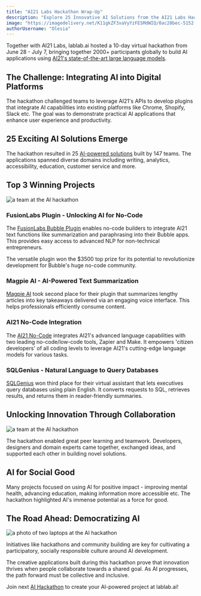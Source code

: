 ```yaml
---
title: "AI21 Labs Hackathon Wrap-Up"
description: "Explore 25 Innovative AI Solutions from the AI21 Labs Hackathon – From AI-Powered Text Summarization to No-Code Integration, witness the future of AI applications."
image: "https://imagedelivery.net/K11gkZF3xaVyYzFESMdWIQ/0ac28bec-5152-44bc-4a8a-8787bacacf00/full"
authorUsername: "Olesia"
---
```


Together with AI21 Labs, lablab.ai hosted a 10-day virtual hackathon from June 28 - July 7, bringing together 2000+ participants globally to build AI applications using [AI21's state-of-the-art large language models](https://lablab.ai/tech/ai21-labs).

## **The Challenge: Integrating AI into Digital Platforms**

The hackathon challenged teams to leverage AI21's APIs to develop plugins that integrate AI capabilities into existing platforms like Chrome, Shopify, Slack etc. The goal was to demonstrate practical AI applications that enhance user experience and productivity.

## **25 Exciting AI Solutions Emerge**

The hackathon resulted in 25 [AI-powered solutions](https://lablab.ai/apps/tech/ai21-labs) built by 147 teams. The applications spanned diverse domains including writing, analytics, accessibility, education, customer service and more.

## **Top 3 Winning Projects**

<Img src="https://imagedelivery.net/K11gkZF3xaVyYzFESMdWIQ/eba4979a-b634-45c2-26cb-ce2e6033b000/full" alt="a team at the AI hackathon" />

### **FusionLabs Plugin - Unlocking AI for No-Code**

The [FusionLabs Bubble Plugin](https://lablab.ai/event/plug-into-ai-with-ai21/ai21-fusionlabs/ai21-fusionlabs-plugin-for-bubble) enables no-code builders to integrate AI21 text functions like summarization and paraphrasing into their Bubble apps. This provides easy access to advanced NLP for non-technical entrepreneurs.

The versatile plugin won the $3500 top prize for its potential to revolutionize development for Bubble's huge no-code community.

### **Magpie AI - AI-Powered Text Summarization**

[Magpie AI](https://lablab.ai/event/plug-into-ai-with-ai21/magpie-ai/magpie-ai) took second place for their plugin that summarizes lengthy articles into key takeaways delivered via an engaging voice interface. This helps professionals efficiently consume content.

### AI21 No-Code Integration

The [AI21 No-Code](https://lablab.ai/event/plug-into-ai-with-ai21/state-change-labs/ai21-no-code) integrates AI21's advanced language capabilities with two leading no-code/low-code tools, Zapier and Make. It empowers 'citizen developers' of all coding levels to leverage AI21's cutting-edge language models for various tasks. 

### **SQLGenius - Natural Language to Query Databases**

[SQLGenius](https://lablab.ai/event/plug-into-ai-with-ai21/sqlgenius/sqlgenius-smart-virtual-assistant) won third place for their virtual assistant that lets executives query databases using plain English. It converts requests to SQL, retrieves results, and returns them in reader-friendly summaries.

## **Unlocking Innovation Through Collaboration**

<Img src="https://imagedelivery.net/K11gkZF3xaVyYzFESMdWIQ/83e9605f-91ad-4c43-e6c9-f3431fd00600/full" alt="a team at the AI hackathon" />

The hackathon enabled great peer learning and teamwork. Developers, designers and domain experts came together, exchanged ideas, and supported each other in building novel solutions.

## **AI for Social Good**

Many projects focused on using AI for positive impact - improving mental health, advancing education, making information more accessible etc. The hackathon highlighted AI's immense potential as a force for good.

## **The Road Ahead: Democratizing AI**

<Img src="https://imagedelivery.net/K11gkZF3xaVyYzFESMdWIQ/63df7a6f-b917-4c47-624f-3636fe6fc200/full" alt="a photo of two laptops at the AI hackathon" />

Initiatives like hackathons and community building are key for cultivating a participatory, socially responsible culture around AI development.

The creative applications built during this hackathon prove that innovation thrives when people collaborate towards a shared goal. As AI progresses, the path forward must be collective and inclusive.

Join next [AI Hackathon](https://lablab.ai/event) to create your AI-powered project at lablab.ai!
